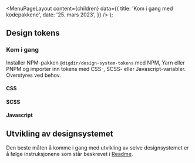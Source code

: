 
<Meta
  title='Kom i gang med kodepakkene'
  description='Beskrivelse'
/>

  <MenuPageLayout
    content={children}
    data={{
      title: 'Kom i gang med kodepakkene',
      date: '25. mars 2023',
    }}
  />
);

## Design tokens

### Kom i gang

Installer NPM-pakken `@digdir/design-system-tokens` med NPM, Yarn eller PNPM og importer inn tokens med CSS-, SCSS- eller Javascript-variabler. Overstyres ved behov.

#### CSS

<CodeSnippet
  children='
@import "@digdir/design-system-tokens/build/tokens.css";
:root {
  --my-text-color: var(--color-text-background-light);
}'
  language='css'
/>

#### SCSS

<CodeSnippet
  children='
@use "@digdir/design-system-tokens/build/tokens.scss" as tokens;
$my-text-color: tokens.$color-text-background-light;'
  language='scss'
/>

#### Javascript

<CodeSnippet
  children='
const myTextColor = tokens.color.text.background.light'
  language='javascript'
/>

## Utvikling av designsystemet

Den beste måten å komme i gang med utvikling av selve designsystemet er å følge instruksjonene som står beskrevet i [Readme](https://github.com/digdir/designsystem#----------felles-designsystem).
